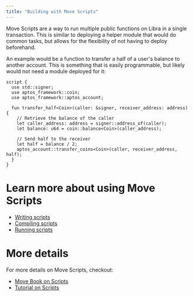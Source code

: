 ```yaml
---
title: "Building with Move Scripts"
---
```


Move Scripts are a way to run multiple public functions on Libra in a single
transaction. This is similar to deploying a helper module that would do common
tasks, but allows for the flexibility of not having to deploy beforehand.

An example would be a function to transfer a half of a user's balance to another
account. This is something that is easily programmable, but likely would not
need a module deployed for it:

```move
script {
  use std::signer;
  use aptos_framework::coin;
  use aptos_framework::aptos_account;

  fun transfer_half<Coin>(caller: &signer, receiver_address: address) {
    // Retrieve the balance of the caller
    let caller_address: address = signer::address_of(caller);
    let balance: u64 = coin::balance<Coin>(caller_address);

    // Send half to the receiver
    let half = balance / 2;
    aptos_account::transfer_coins<Coin>(caller, receiver_address, half);
  }
}
```

# Learn more about using Move Scripts

- [Writing scripts](/build/smart-contracts/scripts/writing-scripts)
- [Compiling scripts](/build/smart-contracts/scripts/compiling-scripts)
- [Running scripts](/build/smart-contracts/scripts/running-scripts)

# More details

For more details on Move Scripts, checkout:

- [Move Book on Scripts](/build/smart-contracts/book/modules-and-scripts)
- [Tutorial on Scripts](/build/smart-contracts/scripts/script-tutorial)
